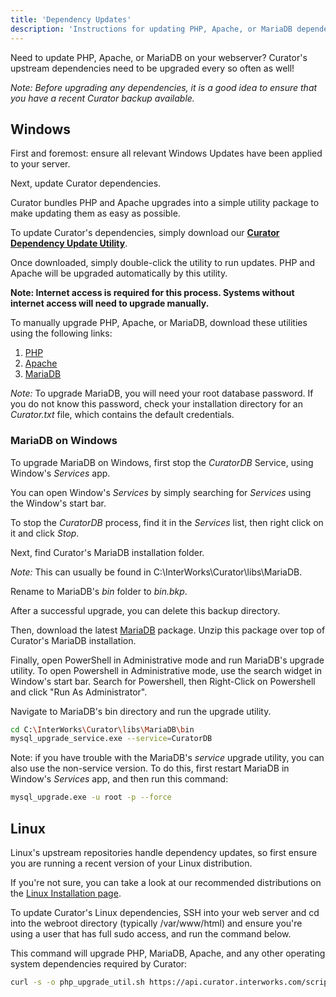 ---
title: 'Dependency Updates'
description: 'Instructions for updating PHP, Apache, or MariaDB dependencies on your Curator webserver.'
---

Need to update PHP, Apache, or MariaDB on your webserver?
Curator's upstream dependencies need to be upgraded every so often as well!

*Note: Before upgrading any dependencies, it is a good idea to ensure that you have a recent Curator backup available.*

## Windows

First and foremost: ensure all relevant Windows Updates have been applied to your server.

Next, update Curator dependencies.

Curator bundles PHP and Apache upgrades into a simple utility package to make updating them as easy as possible.

To update Curator's dependencies, simply download our **[Curator Dependency Update Utility](https://portals.interworks.com/Curator_PHP_Upgrade_Util.exe)**.

Once downloaded, simply double-click the utility to run updates.
PHP and Apache will be upgraded automatically by this utility.

**Note: Internet access is required for this process. Systems without internet access will need to upgrade manually.**

To manually upgrade PHP, Apache, or MariaDB, download these utilities using the following links:

1. [PHP](https://api.curator.interworks.com/file/php_apache)
2. [Apache](https://api.curator.interworks.com/file/apache)
3. [MariaDB](https://api.curator.interworks.com/file/mariadb)

*Note:* To upgrade MariaDB, you will need your root database password.
If you do not know this password, check your installation directory for an *Curator.txt* file, which contains
the default credentials.

### MariaDB on Windows

To upgrade MariaDB on Windows, first stop the *CuratorDB* Service, using Window's *Services* app.

You can open Window's *Services* by simply searching for *Services* using the Window's start bar.

To stop the *CuratorDB* process, find it in the *Services* list, then right click on it and click *Stop*.

Next, find Curator's MariaDB installation folder.

*Note:* This can usually be found in C:\InterWorks\Curator\libs\MariaDB.

Rename to MariaDB's *bin* folder to *bin.bkp*.

After a successful upgrade, you can delete this backup directory.

Then, download the latest [MariaDB](https://api.curator.interworks.com/file/mariadb) package.
Unzip this package over top of Curator's MariaDB installation.

Finally, open PowerShell in Administrative mode and run MariaDB's upgrade utility.
To open Powershell in Administrative mode, use the search widget in Window's start bar.
Search for Powershell, then Right-Click on Powershell and click "Run As Administrator".

Navigate to MariaDB's bin directory and run the upgrade utility.

```bash
cd C:\InterWorks\Curator\libs\MariaDB\bin
mysql_upgrade_service.exe --service=CuratorDB
```

Note: if you have trouble with the MariaDB's *service* upgrade utility, you can also use the non-service version.
To do this, first restart MariaDB in Window's *Services* app, and then run this command:

```bash
mysql_upgrade.exe -u root -p --force
```

## Linux

Linux's upstream repositories handle dependency updates, so first ensure you are running a recent version of your Linux distribution.

If you're not sure, you can take a look at our recommended distributions on the [Linux Installation page](/setup/installation/linux_installation).

To update Curator's Linux dependencies, SSH into your web server and cd into the webroot directory
(typically /var/www/html) and ensure you're using a user that has full sudo access, and run the command below.

This command will upgrade PHP, MariaDB, Apache, and any other operating system dependencies required by Curator:

```bash
curl -s -o php_upgrade_util.sh https://api.curator.interworks.com/scripts/php_upgrade_util.sh && chmod +x ./php_upgrade_util.sh && ./php_upgrade_util.sh
```
